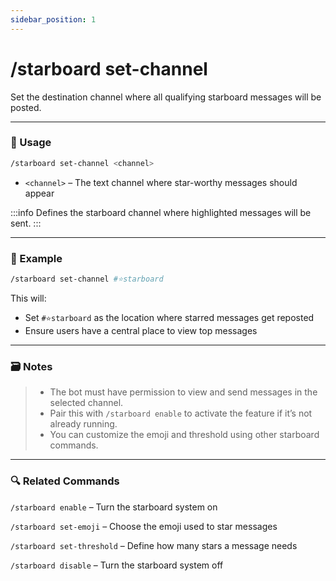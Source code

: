 ```yaml
---
sidebar_position: 1
---
```


# /starboard set-channel

Set the destination channel where all qualifying starboard messages will be posted.

<hr className="md-divider-gradient" />

### 💬 Usage
```bash
/starboard set-channel <channel>
```
- `<channel>` – The text channel where star-worthy messages should appear

:::info
Defines the starboard channel where highlighted messages will be sent.
:::

<hr className="md-divider-gradient" />

### 📌 Example
```bash
/starboard set-channel #⭐starboard
```
This will:
- Set `#⭐starboard` as the location where starred messages get reposted
- Ensure users have a central place to view top messages

<hr className="md-divider-gradient" />

### 🗃️ Notes
> - The bot must have permission to view and send messages in the selected channel.
> - Pair this with `/starboard enable` to activate the feature if it’s not already running.
> - You can customize the emoji and threshold using other starboard commands.

<hr className="md-divider-gradient" />

### 🔍 Related Commands
`/starboard enable` – Turn the starboard system on

`/starboard set-emoji` – Choose the emoji used to star messages

`/starboard set-threshold` – Define how many stars a message needs

`/starboard disable` – Turn the starboard system off